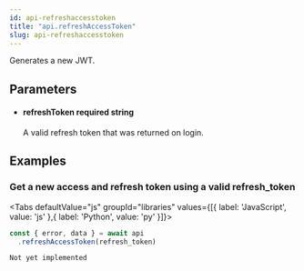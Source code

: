 ```yaml
---
id: api-refreshaccesstoken
title: "api.refreshAccessToken"
slug: api-refreshaccesstoken
---
```



Generates a new JWT.



## Parameters


<ul className="method-list-group">
  
<li className="method-list-item">
  <h4 className="method-list-item-label">
    <span className="method-list-item-label-name">
      refreshToken
    </span>
    <span className="method-list-item-label-badge required">
      required
    </span>
    <span className="method-list-item-validation">
      string
    </span>
  </h4>
  <div class="method-list-item-description">

A valid refresh token that was returned on login.
  
  </div>
  
</li>

</ul>














## Examples

### Get a new access and refresh token using a valid refresh_token



<Tabs
  defaultValue="js"
  groupId="libraries"
  values={[{ label: 'JavaScript', value: 'js' },{ label: 'Python', value: 'py' }]}>

<TabItem value="js">

```js
const { error, data } = await api
  .refreshAccessToken(refresh_token)
  ```


</TabItem>
<TabItem value="py">


```
Not yet implemented
```


</TabItem>

</Tabs>